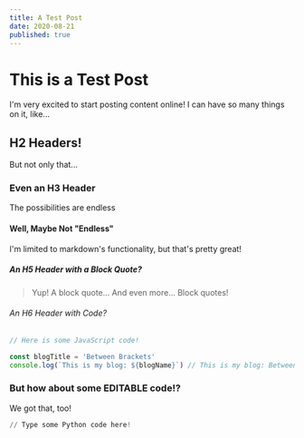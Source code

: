 ```yaml
---
title: A Test Post
date: 2020-08-21
published: true
---
```

# This is a Test Post
I'm very excited to start posting content online! I can have so many things on it, like...

## H2 Headers!
But not only that...

### Even an H3 Header
The possibilities are endless

#### Well, Maybe Not "Endless"
I'm limited to markdown's functionality, but that's pretty great!

##### An H5 Header with a Block Quote?


> Yup! A block quote...
> And even more...
> Block quotes!


###### An H6 Header with Code?

```js
// Here is some JavaScript code!

const blogTitle = 'Between Brackets'
console.log(`This is my blog: ${blogName}`) // This is my blog: Between Brackets.
```

### But how about some EDITABLE code!?

We got that, too!

```py react-live
// Type some Python code here!

```